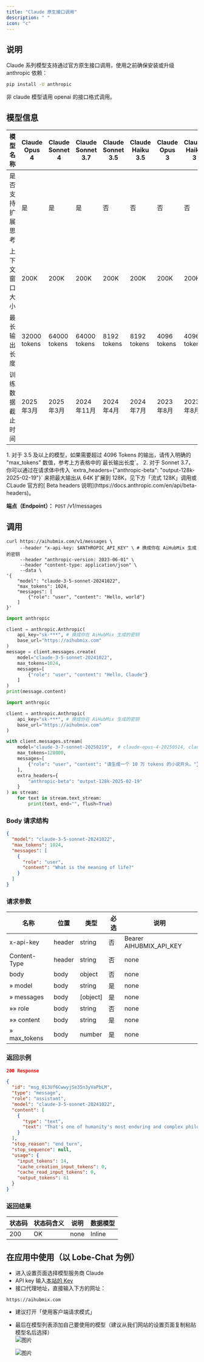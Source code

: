 ```yaml
---
title: "Claude 原生接口调用"
description: " "
icon: "c"
---
```


## 说明

Claude 系列模型支持通过官方原生接口调用，使用之前确保安装或升级 anthropic 依赖：

```bash
pip install -U anthropic
```

<Info>
  非 claude 模型请用 openai 的接口格式调用。
</Info>

## 模型信息

| 模型名称     | Claude Opus 4 | Claude Sonnet 4 | Claude Sonnet 3.7 | Claude Sonnet 3.5 | Claude Haiku 3.5 | Claude Opus 3 | Claude Haiku 3 |
| -------- | ------------- | --------------- | ----------------- | ----------------- | ---------------- | ------------- | -------------- |
| 是否支持扩展思考 | 是             | 是               | 是                 | 否                 | 否                | 否             | 否              |
| 上下文窗口大小  | 200K          | 200K            | 200K              | 200K              | 200K             | 200K          | 200K           |
| 最长输出长度   | 32000 tokens  | 64000 tokens    | 64000 tokens      | 8192 tokens       | 8192 tokens      | 4096 tokens   | 4096 tokens    |
| 训练数据截止时间 | 2025年3月       | 2025年3月         | 2024年11月          | 2024年4月           | 2024年7月          | 2023年8月       | 2023年8月        |

<Tip>
  1. 对于 3.5 及以上的模型，如果需要超过 4096 Tokens 的输出，请传入明确的 "max_tokens" 数值，参考上方表格中的`最长输出长度`。
  2. 对于 Sonnet 3.7，你可以通过在请求体中传入 `extra_headers={"anthropic-beta": "output-128k-2025-02-19"}` 来把最大输出从 64K 扩展到 128K，见下方「流式 128K」调用或 CLaude 官方的[ Beta headers 说明](https://docs.anthropic.com/en/api/beta-headers)。
</Tip>

**端点（Endpoint）：** `POST` /v1/messages

## 调用

<CodeGroup>

```shell Curl
curl https://aihubmix.com/v1/messages \
     --header "x-api-key: $ANTHROPIC_API_KEY" \ # 换成你在 AiHubMix 生成的密钥
     --header "anthropic-version: 2023-06-01" \
     --header "content-type: application/json" \
     --data \
'{
    "model": "claude-3-5-sonnet-20241022",
    "max_tokens": 1024,
    "messages": [
        {"role": "user", "content": "Hello, world"}
    ]
}'
```


```py Python 非流式
import anthropic

client = anthropic.Anthropic(
    api_key="sk-***", # 换成你在 AiHubMix 生成的密钥
    base_url="https://aihubmix.com"
)
message = client.messages.create(
    model="claude-3-5-sonnet-20241022",
    max_tokens=1024,
    messages=[
        {"role": "user", "content": "Hello, Claude"}
    ]
)
print(message.content)
```

```py Python 流式 128K
import anthropic

client = anthropic.Anthropic(
    api_key="sk-***", # 换成你在 AiHubMix 生成的密钥
    base_url="https://aihubmix.com"
)

with client.messages.stream(
    model="claude-3-7-sonnet-20250219",  # claude-opus-4-20250514, claude-sonnet-4-20250514
    max_tokens=128000,
    messages=[
        {"role": "user", "content": "请生成一个 10 万 tokens 的小说开头。"}
    ],
    extra_headers={
        "anthropic-beta": "output-128k-2025-02-19"
    }
) as stream:
    for text in stream.text_stream:
        print(text, end="", flush=True)
```

</CodeGroup>

### Body 请求结构

```json
{
  "model": "claude-3-5-sonnet-20241022",
  "max_tokens": 1024,
  "messages": [
    {
      "role": "user",
      "content": "What is the meaning of life?"
    }
  ]
}
```

### 请求参数

| 名称           | 位置     | 类型       | 必选 | 说明                      |
| ------------ | ------ | -------- | --- | ----------------------- |
| x-api-key    | header | string   | 否  | Bearer AIHUBMIX_API_KEY |
| Content-Type | header | string   | 否  | none                    |
| body         | body   | object   | 否  | none                    |
| » model      | body   | string   | 是  | none                    |
| » messages   | body   | [object] | 是  | none                    |
| »» role      | body   | string   | 否  | none                    |
| »» content   | body   | string   | 是  | none                    |
| » max_tokens | body   | number   | 是  | none                    |

### 返回示例

```json
200 Response
```

```json
{
  "id": "msg_013Uf6CwwyjSe35n3yVaPbLM",
  "type": "message",
  "role": "assistant",
  "model": "claude-3-5-sonnet-20241022",
  "content": [
    {
      "type": "text",
      "text": "That's one of humanity's most enduring and complex philosophical questions! While there's no universal answer, I aim to explore such questions thoughtfully while acknowledging their complexity. I try to focus on having meaningful conversations and helping where I can. What does meaning in life mean to you?"
    }
  ],
  "stop_reason": "end_turn",
  "stop_sequence": null,
  "usage": {
    "input_tokens": 14,
    "cache_creation_input_tokens": 0,
    "cache_read_input_tokens": 0,
    "output_tokens": 61
  }
}
```

### 返回结果

| 状态码 | 状态码含义 | 说明   | 数据模型   |
| --- | ----- | ---- | ------ |
| 200 | OK    | none | Inline |

## 在应用中使用（以 Lobe-Chat 为例）

- 进入设置页面选择模型服务商 Claude
- API key 输入[本站的 Key](https://aihubmix.com/token)
- 接口代理地址，直接输入下方的网址：

```
https://aihubmix.com
```

- 建议打开「使用客户端请求模式」
- 最后在模型列表添加自己要使用的模型（建议从我们网站的设置页面复制粘贴模型名后选择）\
  ![图片](./../media/cla1.png)

  ![图片](./../media/cla2.png)